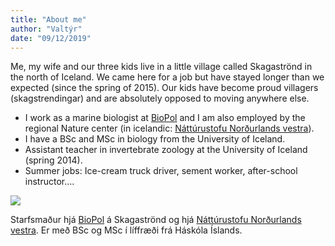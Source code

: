 ```yaml
---
title: "About me"
author: "Valtýr"
date: "09/12/2019"
---
```


Me, my wife and our three kids live in a little village called Skagaströnd in the north of Iceland. We came here for a job but have stayed longer than we expected (since the spring of 2015). Our kids have become proud villagers (skagstrendingar) and are absolutely opposed to moving anywhere else.

  - I work as a marine biologist at [BioPol](https://biopol.is/) and I am also employed by the regional Nature center  (in icelandic: [Náttúrustofu Norðurlands vestra](https://www.nnv.is/)). 
  - I have a <i class="fas fa-chalkboard-teacher"></i> BSc and MSc in biology from the University of Iceland. <i class="fas fa-chalkboard-teacher"></i>
  - Assistant teacher in invertebrate zoology at the University of Iceland (spring 2014).
  - Summer jobs: Ice-cream truck driver, sement worker, after-school instructor....

![](/./Ummig_files/selfoss.jpeg)

Starfsmaður hjá [BioPol](https://biopol.is/) á Skagaströnd og hjá [Náttúrustofu Norðurlands vestra](https://www.nnv.is/). Er með BSc og MSc í líffræði frá Háskóla Íslands.

